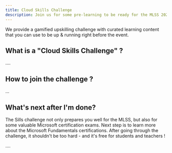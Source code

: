 ```yaml
---
title: Cloud Skills Challenge
description: Join us for some pre-learning to be ready for the MLSS 2022
---
```


We provide a gamified upskilling challenge with curated learning content that you can use to be up & running
right before the event.

## What is a "Cloud Skills Challenge" ?

....

## How to join the challenge ?

...

## What's next after I'm done?

The Sills challenge not only prepares you well for the MLSS, but also for some valuable Microsoft certification exams.
Next step is to learn more about the Microsoft Fundamentals certifications.
After going through the challenge, it shouldn't be too hard - and it's free for students and teachers !

....
